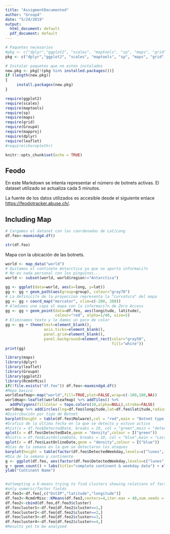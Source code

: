 ```yaml
---
title: "AssigmentDocumented"
author: "Group4"
date: "5/24/2019"
output:
  html_document: default
  pdf_document: default
---
```


```r
# Paquetes necesarios
#pkg <- c("dplyr","ggplot2", "scales", "maptools", "sp", "maps", "grid", #"Group4","mapproj","leaflet","rworldmap","choroplethr")
pkg <- c("dplyr","ggplot2", "scales", "maptools", "sp", "maps", "grid", "Group4","mapproj","leaflet","rworldmap")

# Instalar paquetes que no esten instalados
new.pkg <- pkg[!(pkg %in% installed.packages())]
if (length(new.pkg))
{
     install.packages(new.pkg)  
}

require(ggplot2)
require(scales)
require(maptools)
require(sp)
require(maps)
require(grid)
require(Group4)
require(mapproj)
require(dplyr)
require(leaflet)
#require(choroplethr)
```

```r
knitr::opts_chunk$set(echo = TRUE)
```

## Feodo

En este Markdown se intenta representar el número de botnets activas. El dataset utilizado se actualiza cada 5 minutos.

La fuente de los datos utilizados es accesible desde el siguiente enlace <https://feodotracker.abuse.ch/>.  


## Including Map
```r
# Cargamos el dataset con las coordenadas de Lat/Long
df.feo<-maxmindg4.df()
```
```r
str(df.feo)
```
Mapa con la ubicación de las botnets.
```r
world <- map_data("world")
# Quitamos el continete Antarctico ya que no aporta informaci?n
# No es nada personal con los pinguinos...
world <- subset(world, world$region!="Antarctica")

gg <- ggplot(data=world, aes(x=long, y=lat))
gg <- gg + geom_path(aes(group=group), colour="gray70")
# La definici?n de la proyeccion representa la "curvatura" del mapa
gg <- gg + coord_map("mercator", xlim=c(-200, 200))
# A?adimos una capa al mapa con la informaci?n de Zero Access
gg <- gg + geom_point(data=df.feo, aes(longitude, latitude),
                      colour="red", alpha=1/40, size=5)
# Eliminamos texto y le damos un poco de color
gg <- gg + theme(text=element_blank(),
                 axis.ticks=element_blank(),
                 panel.grid=element_blank(),
                 panel.background=element_rect(color="gray50",
                                               fill="white"))
print(gg)

```

```r
library(maps)
library(dplyr)
library(leaflet)
library(Group4)
library(ggplot2)
library(RcmdrMisc)
if(!file.exists("df.feo")) df.feo<-maxmindg4.df()
#Mapa basico
worldleafmap<-map("world",fill=TRUE,plot=FALSE,wrap=c(-180,180,NA))
worldmap<-leaflet(worldleafmap) %>% addTiles() %>%
  addPolygons(fillColor = topo.colors(10,alpha=NULL),stroke=FALSE)
worldmap %>% addCircles(lng=df.feo$longitude,lat=df.feo$latitude,radius = 50, color = '#ff0000')
#Distribución por tipo de Botnet
barplot(height = table(df.feo$Malware),col = "red",main = "Botnet type distribution")
#Grafico de la última fecha en la que se detecto y estuvo activo
#hist(x = df.feo$DetectedDate, breaks = 10, col = "green",main = "detected date distribution")
qplot(x = df.feo$DetectedDate,geom = "density",colour = I("green"))
#hist(x = df.feo$LastOnlineDate, breaks = 10, col = "blue",main = "Last online by date")
qplot(x = df.feo$LastOnlineDate,geom = "density",colour = I("blue"))
#Dias de la semana en la que se detectaron los ataques
barplot(height = table(factor(df.feo$DetectedWeekday,levels=c("lunes", "martes", "miércoles", "jueves", "viernes", "sábado", "domingo"))),col = "orange",main = "Botnet type distribution")
#Dia de la semana y continente
g <- ggplot(df.feo, aes(factor(df.feo$DetectedWeekday,levels=c("lunes", "martes", "miércoles", "jueves", "viernes", "sábado", "domingo")), df.feo$continent_name, color = df.feo$Malware))
g + geom_count() + labs(title="complete continent & weekday data") + xlab("weekday") +
ylab("Continent Name")


#attempting a K-means trying to find clusters showing relations of factors
#only numeric/factor fields
df.feo3<-df.feo[,c("DstIP","latitude","longitude")]
df.feo3<-RcmdrMisc::KMeans(df.feo3,centers=4,iter.max = 40,num.seeds = 5)
df.feo2<-cbind(df.feo,df.feo3$cluster)
df.feocluster1<-df.feo[df.feo2$cluster==1,]
df.feocluster2<-df.feo[df.feo2$cluster==2,]
df.feocluster3<-df.feo[df.feo2$cluster==3,]
df.feocluster4<-df.feo[df.feo2$cluster==4,]
#Results yet to be analyzed
```
